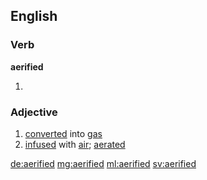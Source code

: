 ==English==

===Verb===
'''aerified'''

# {{en-past of|aerify}}

===Adjective===
{{en-adj}}

# [[converted]] into [[gas]]
# [[infused]] with [[air]]; [[aerated]]

[[de:aerified]]
[[mg:aerified]]
[[ml:aerified]]
[[sv:aerified]]
